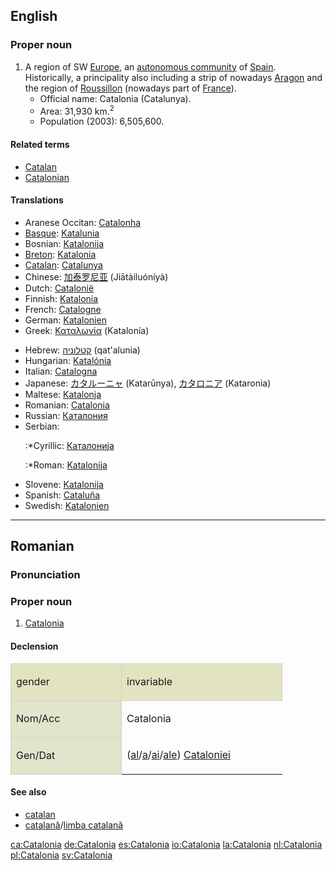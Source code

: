 ==English==
{{wikipedia}}

===Proper noun===
{{en-proper noun}}

# A region of SW [[Europe]], an [[autonomous community]] of [[Spain]]. Historically, a principality also including a strip of nowadays [[Aragon]] and the region of [[Roussillon]] (nowadays part of [[France]]).
#*Official name: Catalonia (Catalunya). 
#*Area: 31,930 km.<sup>2</sup>
#*Population (2003): 6,505,600. 

====Related terms====
*[[Catalan]]
*[[Catalonian]]

====Translations====
{{trans-top|autonomous community in Spain}}
*Aranese Occitan: [[Catalonha]]
*[[Basque]]: [[Katalunia]]
*Bosnian: [[Katalonija]] {{f}}
*[[Breton]]: [[Katalonia]]
*[[Catalan]]: [[Catalunya]]
*Chinese: [[加泰罗尼亚]] (Jiātàiluóníyà)
*Dutch: [[Catalonië]] {{n}}
*Finnish: [[Katalonia]]
*French: [[Catalogne]] {{f}}
*German: [[Katalonien]]
*Greek: [[Καταλωνία]] (Katalonía) {{f}}
{{trans-mid}}
*Hebrew: [[קטלוניה]] (qat'alunia)
*Hungarian: [[Katalónia]]
*Italian: [[Catalogna]]
*Japanese: [[カタルーニャ]] (Katarūnya), [[カタロニア]] (Kataronia)
*Maltese: [[Katalonja]]
*Romanian: [[#Romanian|Catalonia]] {{f}}
*Russian: [[Каталония]]
*Serbian:
*:*Cyrillic: [[Каталонија]] {{f}}
*:*Roman: [[Katalonija]] {{f}}
*Slovene: [[Katalonija]] {{f}}
*Spanish: [[Cataluña]]
*Swedish: [[Katalonien]]
{{trans-bot}}

----

==Romanian==

===Pronunciation===
{{IPA|[ka.ta'lo.ni.a]|lang=ro}}

===Proper noun===
{{infl|ro|proper noun|gender=f}}

# [[#English|Catalonia]]

====Declension====
<center>
{| style="background:#F0F0F0;border:1px solid #d0d0d0;padding:.2em"

|-
| style="width:10em;background:#e2e4c0;border:1px solid #d0d0d0" | gender {{f}}
! style="width:15em;background:#e2e4c0;border:1px solid #d0d0d0" | invariable

|-
! style="height:3em;background:#e2e4cb;border:1px solid #d0d0d0" | Nom/Acc
| Catalonia

|-
! style="height:3em;background:#e2e4cb;border:1px solid #d0d0d0" | Gen/Dat
| ([[al]]/[[a]]/[[ai]]/[[ale]]) [[Cataloniei]]

|}
</center>

====See also====
*[[catalan]]
*[[catalană]]/[[limba catalană]]

[[ca:Catalonia]]
[[de:Catalonia]]
[[es:Catalonia]]
[[io:Catalonia]]
[[la:Catalonia]]
[[nl:Catalonia]]
[[pl:Catalonia]]
[[sv:Catalonia]]
